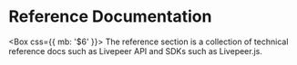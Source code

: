 
# Reference Documentation

<Box css={{ mb: '$6' }}>
  The reference section is a collection of technical reference docs such as
  Livepeer API and SDKs such as Livepeer.js.
</Box>
<Cards num={3}>
  <Card
    title="Livepeer.js Reference"
    description="Description..."
    icon="🧰"
    href="/reference/livepeer-js"
  />
  <Card
    title="Livepeer API Reference"
    description="Browse the full Livepeer API reference"
    icon="📜"
    href="/reference/api"
  />
  <Card
    title="Go Livepeer Reference"
    description="Description..."
    icon="📱"
    href="/reference/go-livepeer"
  />
  <Card
    title="Livepeer Subgraph"
    description="Description..."
    icon="🧑‍🚀"
    href="https://thegraph.com/hosted-service/subgraph/livepeer/arbitrum-one"
  />
  <Card
    title="API Support Matrix"
    description="Description..."
    icon="📜"
    href="/reference/api-support-matrix"
  />
  <Card
    title="Example Applications"
    description="Description..."
    icon="📱"
    href="/reference/example-applications"
  />
</Cards>
